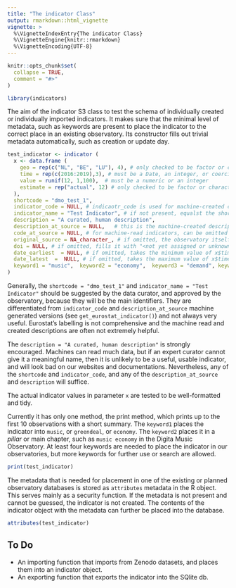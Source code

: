 ```yaml
---
title: "The indicator Class"
output: rmarkdown::html_vignette
vignette: >
  %\VignetteIndexEntry{The indicator Class}
  %\VignetteEngine{knitr::rmarkdown}
  %\VignetteEncoding{UTF-8}
---
```


```r
knitr::opts_chunk$set(
  collapse = TRUE,
  comment = "#>"
)
```

```r
library(indicators)
```

The aim of the indicator S3 class to test the schema of individually created or individually imported indicators. It makes sure that the minimal level of metadata, such as keywords are present to place the indicator to the correct place in an existing observatory.  Its constructor fills out trivial metadata automatically, such as creation or update day. 

```r
test_indicator <- indicator (
  x <- data.frame ( 
    geo = rep(c("NL", "BE", "LU"), 4), # only checked to be factor or character
    time = rep(c(2016:2019),3), # must be a Date, an integer, or coercible to integer.
    value = runif(12, 1,100),  # must be a numeric or an integer
    estimate = rep("actual", 12) # only checked to be factor or character
  ), 
  shortcode = "dmo_test_1", 
  indicator_code = NULL, # indicaotr_code is used for machine-created codes, and if not present, equals shortcode
  indicator_name = "Test Indicator", # if not present, equalst the shortcode
  description = "A curated, human description", 
  description_at_source = NULL,   # this is the machine-created description which may be very cumbersome
  code_at_source = NULL, # for machine-read indicators, can be omitted
  original_source = NA_character_, # if omitted, the observatory itself
  doi = NULL, # if omitted, fills it with "<not yet assigned or unknown>"
  date_earliest  = NULL, # if omitted, takes the minimum value of x$time 
  date_latest  =  NULL, # if omitted, takes the maximum value of x$time 
  keyword1 = "music",  keyword2 = "economy",  keyword3 = "demand", keyword4 = "pcr"
)
```

Generally, the `shortcode = "dmo_test_1"` and `indicator_name = "Test Indicator"` should be suggested by the data curator, and approved by the observatory, because they will be the main identifiers.  They are differentiated from `indicator_code` and `description_at_source` machine generated versions (see `get_eurostat_indicator()`) and not always very useful.  Eurostat's labelling is not comprehensive and the machine read and created descriptions are often not extremely helpful. 

The `description = "A curated, human description"` is strongly encouraged. Machines can read much data, but if an expert curator cannot give it a meaningful name, then it is unlikely to be a useful, usable indicator, and will look bad on our websites and documentations.  Nevertheless, any of the `shortcode` and `indicator_code`, and any of the `description_at_source` and `description` will suffice. 

The actual indicator values in parameter `x` are tested to be well-formatted and tidy. 

Currently it has only one method, the print method, which prints up to the first 10 observations with a short summary. The `keyword1` places the indicator into `music`, or `greendeal`, or `economy`. The `keyword2` places it in a _pillar_ or main chapter, such as `music economy` in the Digita Music Observatory. At least four keywords are needed to place the indicator in our observatories, but more keywords for further use or search are allowed.

```r
print(test_indicator)
```

The metadata that is needed for placement in one of the existing or planned observatory databases is stored as `attributes` metadata in the R object. This serves mainly as a security function.  If the metadata is not present and cannot be guessed, the indicator is not created.  The contents of the indicator object with the metadata can further be placed into the database.

```r
attributes(test_indicator)
```
## To Do

- An importing function that imports from Zenodo datasets, and places them into an indicator object.
- An exporting function that exports the indicator into the SQlite db.


